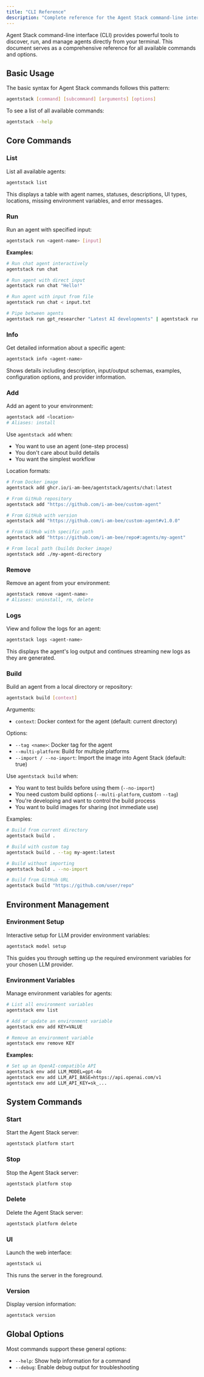 ```yaml
---
title: "CLI Reference"
description: "Complete reference for the Agent Stack command-line interface"
---
```


Agent Stack command-line interface (CLI) provides powerful tools to discover, run, and manage agents directly from your terminal. This document serves as a comprehensive reference for all available commands and options.

## Basic Usage

The basic syntax for Agent Stack commands follows this pattern:

```bash
agentstack [command] [subcommand] [arguments] [options]
```

To see a list of all available commands:

```bash
agentstack --help
```

## Core Commands

### List

List all available agents:

```bash
agentstack list
```

This displays a table with agent names, statuses, descriptions, UI types, locations, missing environment variables, and error messages.

### Run

Run an agent with specified input:

```bash
agentstack run <agent-name> [input]
```

**Examples:**
```bash
# Run chat agent interactively
agentstack run chat

# Run agent with direct input
agentstack run chat "Hello!"

# Run agent with input from file
agentstack run chat < input.txt

# Pipe between agents
agentstack run gpt_researcher "Latest AI developments" | agentstack run chat "Summarize in 3 points"
```

### Info

Get detailed information about a specific agent:

```bash
agentstack info <agent-name>
```

Shows details including description, input/output schemas, examples, configuration options, and provider information.

### Add

Add an agent to your environment:

```bash
agentstack add <location>
# Aliases: install
```

Use `agentstack add` when:
- You want to use an agent (one-step process)
- You don't care about build details
- You want the simplest workflow

Location formats:

```bash
# From Docker image
agentstack add ghcr.io/i-am-bee/agentstack/agents/chat:latest

# From GitHub repository
agentstack add "https://github.com/i-am-bee/custom-agent"

# From GitHub with version
agentstack add "https://github.com/i-am-bee/custom-agent#v1.0.0"

# From GitHub with specific path
agentstack add "https://github.com/i-am-bee/repo#:agents/my-agent"

# From local path (builds Docker image)
agentstack add ./my-agent-directory
```

### Remove

Remove an agent from your environment:

```bash
agentstack remove <agent-name>
# Aliases: uninstall, rm, delete
```

### Logs

View and follow the logs for an agent:

```bash
agentstack logs <agent-name>
```

This displays the agent's log output and continues streaming new logs as they are generated.

### Build

Build an agent from a local directory or repository:

```bash
agentstack build [context]
```

Arguments:
- `context`: Docker context for the agent (default: current directory)

Options:
- `--tag <name>`: Docker tag for the agent
- `--multi-platform`: Build for multiple platforms
- `--import / --no-import`: Import the image into Agent Stack (default: true)

Use `agentstack build` when:
- You want to test builds before using them (`--no-import`)
- You need custom build options (`--multi-platform`, custom `--tag`)
- You're developing and want to control the build process
- You want to build images for sharing (not immediate use)

Examples:

```bash
# Build from current directory
agentstack build .

# Build with custom tag
agentstack build . --tag my-agent:latest

# Build without importing
agentstack build . --no-import

# Build from GitHub URL
agentstack build "https://github.com/user/repo"
```

## Environment Management

### Environment Setup

Interactive setup for LLM provider environment variables:

```bash
agentstack model setup
```

This guides you through setting up the required environment variables for your chosen LLM provider.

### Environment Variables

Manage environment variables for agents:

```bash
# List all environment variables
agentstack env list

# Add or update an environment variable
agentstack env add KEY=VALUE

# Remove an environment variable
agentstack env remove KEY
```

**Examples:**
```bash
# Set up an OpenAI-compatible API
agentstack env add LLM_MODEL=gpt-4o
agentstack env add LLM_API_BASE=https://api.openai.com/v1
agentstack env add LLM_API_KEY=sk_...
```

## System Commands

### Start

Start the Agent Stack server:

```bash
agentstack platform start
```

### Stop

Stop the Agent Stack server:

```bash
agentstack platform stop
```

### Delete

Delete the Agent Stack server:

```bash
agentstack platform delete
```

### UI

Launch the web interface:

```bash
agentstack ui
```

This runs the server in the foreground.

### Version

Display version information:

```bash
agentstack version
```

## Global Options

Most commands support these general options:
- `--help`: Show help information for a command
- `--debug`: Enable debug output for troubleshooting
